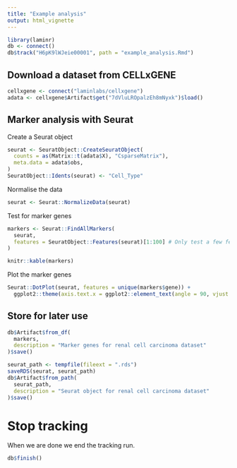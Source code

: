 ```yaml
---
title: "Example analysis"
output: html_vignette
---
```



```r
library(laminr)
db <- connect()
db$track("H6pK9lWJeie00001", path = "example_analysis.Rmd")
```

## Download a dataset from CELLxGENE

```r
cellxgene <- connect("laminlabs/cellxgene")
adata <- cellxgene$Artifact$get("7dVluLROpalzEh8mNyxk")$load()
```

## Marker analysis with Seurat

Create a Seurat object

```r
seurat <- SeuratObject::CreateSeuratObject(
  counts = as(Matrix::t(adata$X), "CsparseMatrix"),
  meta.data = adata$obs,
)
SeuratObject::Idents(seurat) <- "Cell_Type"
```

Normalise the data

```r
seurat <- Seurat::NormalizeData(seurat)
```


Test for marker genes

```r
markers <- Seurat::FindAllMarkers(
  seurat,
  features = SeuratObject::Features(seurat)[1:100] # Only test a few features for speed
)

knitr::kable(markers)
```

Plot the marker genes

```r
Seurat::DotPlot(seurat, features = unique(markers$gene)) +
  ggplot2::theme(axis.text.x = ggplot2::element_text(angle = 90, vjust = 0.5))
```

## Store for later use

```r
db$Artifact$from_df(
  markers,
  description = "Marker genes for renal cell carcinoma dataset"
)$save()

seurat_path <- tempfile(fileext = ".rds")
saveRDS(seurat, seurat_path)
db$Artifact$from_path(
  seurat_path,
  description = "Seurat object for renal cell carcinoma dataset"
)$save()
```

# Stop tracking

When we are done we end the tracking run.

```r
db$finish()
```
